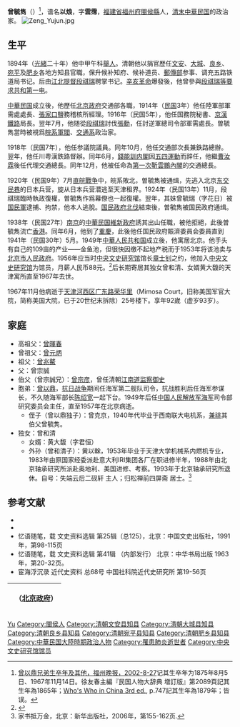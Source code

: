 '''曾毓雋'''（{{bd|1875年|8月5日|1967年|11月14日}}）<ref>[http://www.66163.com/Fujian_w/news/fzen/fzwb/20020827/BIG5/fzwb%5E7696%5E15%5EWb152007.htm 曾以鼎兄弟生卒年及其他，福州晚报，2002-8-27]{{Dead link|date=2019年4月 |bot=InternetArchiveBot |fix-attempted=yes }}记其生卒年为1875年8月5日、1967年11月14日。徐友春主編『民国人物大辞典 増訂版』第2089頁記其生年為1865年；[[Who's_Who_in_China_3rd_ed.|Who's Who in China 3rd ed.]], p.747記其生年為1879年；皆误。</ref>，谱名'''以烺'''，字'''雲霈'''，[[福建省|福建省]][[福州府|福州府]][[閩侯縣|閩侯縣]]人，[[清|清末]][[中華民国|中華民国]]的政治家。
[[File:Zeng_Yujun.jpg|thumb]]
== 生平 ==
1894年（[[光緒|光緒]]二十年）他中甲午科[[舉人|舉人]]。清朝他以捐官歷任[[文安|文安]]、[[大城縣|大城]]、[[良乡|良乡]]、[[宛平|宛平]]及[[肥乡|肥乡]]各地方知县官職，保升候补知府、候补道员、[[郵傳部|郵傳部]]参事、调充五路铁道局书记。后由[[江北提督|江北提督]][[段祺瑞|段祺瑞]]聘掌书记。[[辛亥革命|辛亥革命]]爆發後，他曾參與[[段祺瑞等要求共和第一电|段祺瑞等要求共和第一电]]。

[[中華民国|中華民国]]成立後，他歷任[[中华民国北京政府|北京政府]]交通部各職，1914年（[[民国紀元|民国]]3年）他任陸軍部軍需處處長、[[張家口市|張家口]]鹽務稽核所經理。1916年（民国5年），他任国務院秘書、[[京漢鐵路|京漢鐵路]]局長。翌年7月，他随從[[段祺瑞|段祺瑞]]討伐[[張勳|張勳]]，任討逆軍總司令部軍需處長。曽毓雋當時被視爲[[皖系軍閥|皖系軍閥]]、[[交通系|交通系]]政治家。

1918年（民国7年），他任参議院議員。同年10月，他任交通部次長兼鉄路總辦。翌年，他任川粤漢鉄路督辦。同年6月，[[錢能訓内閣|錢能訓内閣]]因[[五四運動|五四運動]]而辞任，他繼[[曹汝霖|曹汝霖]]後任代理交通總長。同年12月，他被任命為[[第一次靳雲鵬內閣|第一次靳雲鵬內閣]]的交通總長。

1920年（民国9年）7月[[直皖戰争|直皖戰争]]中，皖系敗北，曽毓雋被通缉，先逃入北京[[东交民巷|东交民巷]]的日本兵营，旋从日本兵营潜逃至天津租界。1924年（民国13年）11月，段祺瑞臨時執政復權，曽毓雋作爲幕僚也一起復權。翌年，其妹曾毓瑞（字花日）被[[西北军|国民軍]]逮捕、拘禁，他本人逃脫。[[国民政府|国民政府]][[北伐|北伐]]結束後，曽毓雋被国民政府通缉。

1938年（民国27年）[[南京市|南京]]的[[中華民国維新政府|中華民国維新政府]]誘其出山任職，被他拒絕，此後曽毓雋流亡[[香港|香港]]。同年6月，他到了[[重慶市|重慶]]，此後他任国民政府賑濟委員会委員直到1941年（民国30年）5月。1949年[[中華人民共和国|中華人民共和国]]成立後，他寓居北京。他手头有自己的109亩的产业——金鱼池，但很快因缴不起地产税而于1953年将该池卖与[[北京市人民政府|北京市人民政府]]。1956年应当时[[中央文史研究馆|中央文史研究馆]]馆长[[章士钊|章士钊]]之约，他加入[[中央文史研究馆|中央文史研究馆]]为馆员，月薪人民币88元。<ref>{{Cite web |url=http://www.jiashu.org/jsyj/detail.asp?id=989 |title=张丁，打开尘封家书 品味春节浓情，中国档案报2010年2月8日第四版 |access-date=2011年11月5日 |archive-url=https://web.archive.org/web/20130130024024/http://www.jiashu.org/jsyj/detail.asp?id=989 |archive-date=2013年1月30日 |dead-url=yes }}</ref>后长期寄居其独女曾和清、女婿黄大馥的天津寓所直至1967年去世。

1967年11月他病逝于[[天津|天津]][[河西区_(天津市)|河西区]][[广东路|广东路]][[荣华里|荣华里]]（Mimosa Court，旧称美国军官大院，简称美国大院，已于20世纪末拆除）25号楼下。享年92嵗（虚岁93岁）。

== 家庭 ==
*高祖父：[[曾暉春|曾暉春]]
*曾祖父：[[曾元炳|曾元炳]]
*祖父：[[曾兆鰲|曾兆鰲]]
*父：曾宗誠
*伯父（曾宗誠兄）：[[曾宗彦|曾宗彦]]，曾任清朝[[江南道|江南道]][[监察御史|监察御史]]
*胞弟：[[曾以鼎|曾以鼎]]，[[抗日战争|抗日战争]]期间任海军第二舰队司令，抗战胜利后任海军参谋长，不久随海军部长[[陈绍宽|陈绍宽]]一起下台。1949年后任[[中国人民解放军海军|中国人民解放军海军]]司令部研究委员会主任，直至1957年在北京病逝。
**侄子（曾以鼎独子）：曾克京，1940年代毕业于西南联大电机系，[[兼祧|兼祧]]其伯父曾毓隽。
*独女：曾和清
**女婿：黄大馥（字君恒）
**外孙（曾和清子）：黄以榦，1953年毕业于天津大学机械系内燃机专业，1983年由原国家经委派赴意大利IRI集团各厂在职进修半年，1988年由北京轴承研究所派赴奥地利、美国进修、考察。1993年于北京轴承研究所退休。自号：失端云后二砚轩 主人；归松禅前四屏斋 居士。<ref>家书抵万金，北京：新华出版社，2006年，第155-162页.</ref>

== 参考文献 ==
{{reflist}}
* <span style="font-size:90%;">{{Cite book<!--|和書-->|author = 徐友春主編|title = 民国人物大辞典 増訂版|year = 2007|publisher = 河北人民出版社|isbn = 978-7-202-03014-1}}</span>
* <span style="font-size:90%;">{{Cite book<!--|和書-->|author = 劉寿林 編|title = 民国職官年表|year = 1995|publisher = [[中華書局|中華書局]]|isbn = 7-101-01320-1}}</span>
* 忆语随笔，载 文史资料选辑 第25辑（总125），北京：中国文史出版社，1991年，第98-115页
*忆语随笔，载 文史资料选辑 第41辑 （内部发行） 北京：中华书局出版 1963年，第20-32页。
*宦海浮沉录 近代史资料 总68号 中国社科院近代史研究所 第19-56页

{| class="wikitable" style="margin:0 auto"
|- 
!　{{CHN1912}}（[[中华民国北京政府|北京政府]]）
{{先代次代|交通總長|<small>1919年6月 - 1920年7月<br>（1919年12月代理）</small>|[[曹汝霖|曹汝霖]]|[[田文烈|田文烈]]}}
|}
{{中央文史研究馆馆员}}
{{中華民國第二屆國會參議院議員}}
{{Authority control}}
[[Category:曾姓|Yu]]
[[Category:閩侯人|Category:閩侯人]]
[[Category:清朝文安县知县|Category:清朝文安县知县]]
[[Category:清朝大城县知县|Category:清朝大城县知县]]
[[Category:清朝良乡县知县|Category:清朝良乡县知县]]
[[Category:清朝宛平县知县|Category:清朝宛平县知县]]
[[Category:清朝肥乡县知县|Category:清朝肥乡县知县]]
[[Category:中華民国大陸時期政治人物|Category:中華民国大陸時期政治人物]]
[[Category:罹患肺炎逝世者|Category:罹患肺炎逝世者]]
[[Category:中央文史研究馆馆员|Category:中央文史研究馆馆员]]